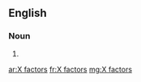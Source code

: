 ==English==

===Noun===
{{head|en|noun plural form}}

# {{plural of|X factor|lang=en}}

[[ar:X factors]]
[[fr:X factors]]
[[mg:X factors]]